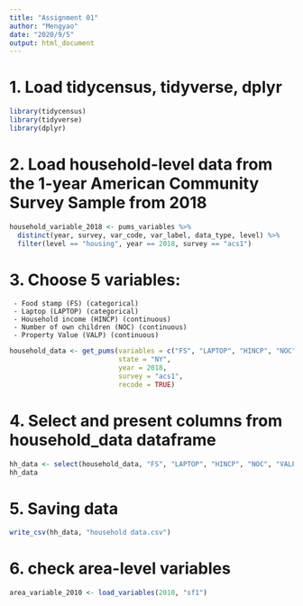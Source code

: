 ```yaml
---
title: "Assignment 01"
author: "Mengyao"
date: "2020/9/5"
output: html_document
---
```

# 1. Load tidycensus, tidyverse, dplyr
```r
library(tidycensus)
library(tidyverse)
library(dplyr)
```

# 2. Load household-level data from the 1-year American Community Survey Sample from 2018
```r
household_variable_2018 <- pums_variables %>%
  distinct(year, survey, var_code, var_label, data_type, level) %>%
  filter(level == "housing", year == 2018, survey == "acs1")
```

# 3. Choose 5 variables:
     - Food stamp (FS) (categorical)
     - Laptop (LAPTOP) (categorical)
     - Household income (HINCP) (continuous)
     - Number of own children (NOC) (continuous)
     - Property Value (VALP) (continuous)
```r
household_data <- get_pums(variables = c("FS", "LAPTOP", "HINCP", "NOC", "VALP"),
                           state = "NY",
                           year = 2018,
                           survey = "acs1",
                           recode = TRUE) 
```
# 4. Select and present columns from household_data dataframe
```r
hh_data <- select(household_data, "FS", "LAPTOP", "HINCP", "NOC", "VALP")
hh_data
```

# 5. Saving data
```r
write_csv(hh_data, "household data.csv")
```

# 6. check area-level variables
```r
area_variable_2010 <- load_variables(2010, "sf1")
```

